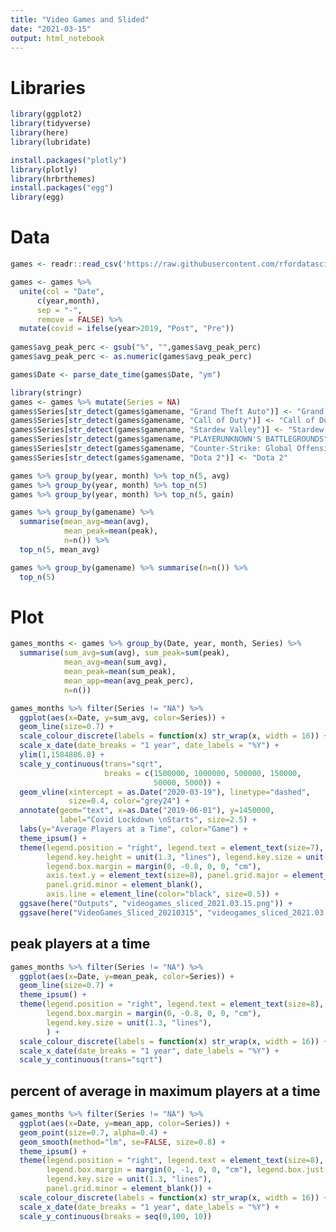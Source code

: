 ```yaml
---
title: "Video Games and Slided"
date: "2021-03-15"
output: html_notebook
---
```


# Libraries
```r
library(ggplot2)
library(tidyverse)
library(here)
library(lubridate)

install.packages("plotly")
library(plotly)
library(hrbrthemes)
install.packages("egg")
library(egg)
```

# Data
```r
games <- readr::read_csv('https://raw.githubusercontent.com/rfordatascience/tidytuesday/master/data/2021/2021-03-16/games.csv')

games <- games %>% 
  unite(col = "Date", 
      c(year,month), 
      sep = "-",  
      remove = FALSE) %>% 
  mutate(covid = ifelse(year>2019, "Post", "Pre"))
  
games$avg_peak_perc <- gsub("%", "",games$avg_peak_perc)
games$avg_peak_perc <- as.numeric(games$avg_peak_perc)

games$Date <- parse_date_time(games$Date, "ym")

library(stringr)
games <- games %>% mutate(Series = NA)
games$Series[str_detect(games$gamename, "Grand Theft Auto")] <- "Grand Theft Auto"
games$Series[str_detect(games$gamename, "Call of Duty")] <- "Call of Duty"
games$Series[str_detect(games$gamename, "Stardew Valley")] <- "Stardew Valley"
games$Series[str_detect(games$gamename, "PLAYERUNKNOWN'S BATTLEGROUNDS")] <- "PLAYERUNKNOWN'S BATTLEGROUNDS"
games$Series[str_detect(games$gamename, "Counter-Strike: Global Offensive")] <- "Counter-Strike: Global Offensive"
games$Series[str_detect(games$gamename, "Dota 2")] <- "Dota 2"

```

```r
games %>% group_by(year, month) %>% top_n(5, avg)
games %>% group_by(year, month) %>% top_n(5)
games %>% group_by(year, month) %>% top_n(5, gain)

games %>% group_by(gamename) %>% 
  summarise(mean_avg=mean(avg), 
            mean_peak=mean(peak),
            n=n()) %>%
  top_n(5, mean_avg)

games %>% group_by(gamename) %>% summarise(n=n()) %>%
  top_n(5)
```

# Plot
```r
games_months <- games %>% group_by(Date, year, month, Series) %>% 
  summarise(sum_avg=sum(avg), sum_peak=sum(peak),
            mean_avg=mean(sum_avg), 
            mean_peak=mean(sum_peak), 
            mean_app=mean(avg_peak_perc),
            n=n())

games_months %>% filter(Series != "NA") %>% 
  ggplot(aes(x=Date, y=sum_avg, color=Series)) +
  geom_line(size=0.7) +
  scale_colour_discrete(labels = function(x) str_wrap(x, width = 16)) + 
  scale_x_date(date_breaks = "1 year", date_labels = "%Y") + 
  ylim(1,1584886.8) +
  scale_y_continuous(trans="sqrt",
                     breaks = c(1500000, 1000000, 500000, 150000, 
                                50000, 5000)) + 
  geom_vline(xintercept = as.Date("2020-03-19"), linetype="dashed", 
             size=0.4, color="grey24") + 
  annotate(geom="text", x=as.Date("2019-06-01"), y=1450000, 
           label="Covid Lockdown \nStarts", size=2.5) +
  labs(y="Average Players at a Time", color="Game") +
  theme_ipsum() +
  theme(legend.position = "right", legend.text = element_text(size=7), 
        legend.key.height = unit(1.3, "lines"), legend.key.size = unit(7, "pt"),
        legend.box.margin = margin(0, -0.8, 0, 0, "cm"),
        axis.text.y = element_text(size=8), panel.grid.major = element_blank(),
        panel.grid.minor = element_blank(), 
        axis.line = element_line(color="black", size=0.5)) +
  ggsave(here("Outputs", "videogames_sliced_2021.03.15.png")) +
  ggsave(here("VideoGames_Sliced_20210315", "videogames_sliced_2021.03.15.png"))
```

## peak players at a time
```r
games_months %>% filter(Series != "NA") %>% 
  ggplot(aes(x=Date, y=mean_peak, color=Series)) +
  geom_line(size=0.7) +
  theme_ipsum() +
  theme(legend.position = "right", legend.text = element_text(size=8), 
        legend.box.margin = margin(0, -0.8, 0, 0, "cm"),
        legend.key.size = unit(1.3, "lines"),
        ) + 
  scale_colour_discrete(labels = function(x) str_wrap(x, width = 16)) + 
  scale_x_date(date_breaks = "1 year", date_labels = "%Y") +
  scale_y_continuous(trans="sqrt")
```


## percent of average in maximum players at a time
```r
games_months %>% filter(Series != "NA") %>% 
  ggplot(aes(x=Date, y=mean_app, color=Series)) + 
  geom_point(size=0.7, alpha=0.4) + 
  geom_smooth(method="lm", se=FALSE, size=0.8) +
  theme_ipsum() +
  theme(legend.position = "right", legend.text = element_text(size=8), 
        legend.box.margin = margin(0, -1, 0, 0, "cm"), legend.box.just = "bottom",
        legend.key.size = unit(1.3, "lines"),
        panel.grid.minor = element_blank()) +
  scale_colour_discrete(labels = function(x) str_wrap(x, width = 16)) +
  scale_x_date(date_breaks = "1 year", date_labels = "%Y") +
  scale_y_continuous(breaks = seq(0,100, 10))
```

